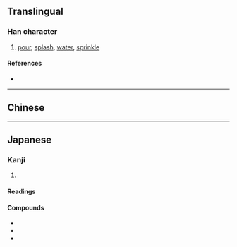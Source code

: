 {{character info}}
==Translingual==
{{Han simplified forms|潑|溌|泼|ex=y}}

===Han character===
{{Han char|rn=85|rad=水|as=09|sn=12|four=|canj=ENOP|ids=⿰氵発}}

# [[pour]], [[splash]], [[water]], [[sprinkle]]

====References====
* {{Han ref|kx=0639.111|hdz=31691.061|uh=6E8C|ud=28300}}

----

==Chinese==
{{zh-see|潑|sgs}}

----

==Japanese==

===Kanji===
{{ja-kanji|grade=|rs=水09|kyu=潑}}

# {{rfdef|ja|sort=水09}}

====Readings====
{{ja-readings
|goon=はち
|kanon=はつ
|kun=もる, とびちる, そそ-ぐ
}}

====Compounds====
* {{ja-r|溌剌|はつらつ}}
* {{ja-r|溌墨|はつぼく}}
* {{ja-r|活溌|かっぱつ}}